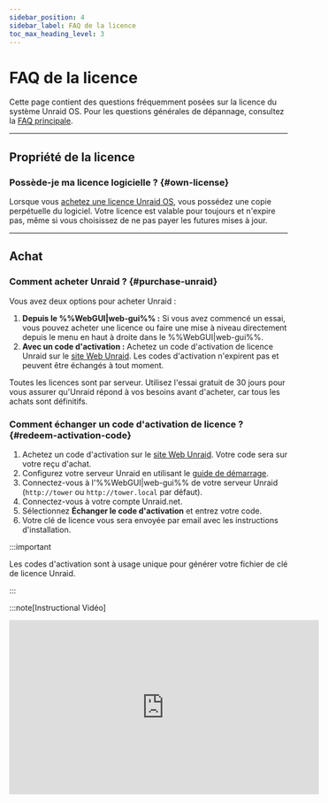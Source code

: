```yaml
---
sidebar_position: 4
sidebar_label: FAQ de la licence
toc_max_heading_level: 3
---
```


# FAQ de la licence

Cette page contient des questions fréquemment posées sur la licence du système Unraid OS. Pour les questions générales de dépannage, consultez la [FAQ principale](faq.mdx).

---

## Propriété de la licence

### Possède-je ma licence logicielle ? {#own-license}

Lorsque vous [achetez une licence Unraid OS](https://unraid.net/pricing), vous possédez une copie perpétuelle du logiciel. Votre licence est valable pour toujours et n'expire pas, même si vous choisissez de ne pas payer les futures mises à jour.

---

## Achat

### Comment acheter Unraid ? {#purchase-unraid}

Vous avez deux options pour acheter Unraid :

1. **Depuis le %%WebGUI|web-gui%% :** Si vous avez commencé un essai, vous pouvez acheter une licence ou faire une mise à niveau directement depuis le menu en haut à droite dans le %%WebGUI|web-gui%%.
2. **Avec un code d'activation :** Achetez un code d'activation de licence Unraid sur le [site Web Unraid](https://unraid.net/pricing). Les codes d'activation n'expirent pas et peuvent être échangés à tout moment.

Toutes les licences sont par serveur. Utilisez l'essai gratuit de 30 jours pour vous assurer qu'Unraid répond à vos besoins avant d'acheter, car tous les achats sont définitifs.

### Comment échanger un code d'activation de licence ? {#redeem-activation-code}

1. Achetez un code d'activation sur le [site Web Unraid](https://unraid.net/pricing). Votre code sera sur votre reçu d'achat.
2. Configurez votre serveur Unraid en utilisant le [guide de démarrage](../getting-started/set-up-unraid/create-your-bootable-media.mdx).
3. Connectez-vous à l'%%WebGUI|web-gui%% de votre serveur Unraid (`http://tower` ou `http://tower.local` par défaut).
4. Connectez-vous à votre compte Unraid.net.
5. Sélectionnez **Échanger le code d'activation** et entrez votre code.
6. Votre clé de licence vous sera envoyée par email avec les instructions d'installation.

:::important

Les codes d'activation sont à usage unique pour générer votre fichier de clé de licence Unraid.

:::

:::note[Instructional Vidéo]

<div style={{ display: "flex", justifyContent: "center", margin: "20px 0" }}>
  <iframe title="Loom walkthrough: Unraid licensing FAQ" width="560" height="315" src="https://www.loom.com/embed/3ceb40440240474aaa80a0b7e3e69cb2" frameBorder="0" webkitAllowFullScreen mozAllowFullScreen allowFullScreen allow="autoplay; fullscreen" />
</div>

:::

### [Je suis un revendeur/FEO besoin d'acheter une licence pour le compte de mon client. Que dois-je faire ? {#oem-purchase}

Vous pouvez acheter une licence via le %%WebGUI|web-gui%% ou en obtenant un code d'activation sur le [site Unraid](https://unraid.net/pricing).

Lors de la caisse, sélectionnez l'option "OEM" et entrez les détails de votre achat, y compris le nom et l'adresse e-mail de votre client. La clé de licence sera émise au nom de votre client et lui sera envoyée directement. Vous trouverez également un lien pour télécharger la facture après le paiement.

Pour les tarifs en gros pour les revendeurs/FEO (10 licences ou plus), [contactez Unraid](https://unraid.net/contact) pour un tarif spécial.

---

## Gestion de la licence

### Comment mettre à niveau ma licence Unraid ? {#upgrade-license}

Vous pouvez mettre à niveau votre licence à tout moment depuis le %%WebGUI|web-gui%% (***Outils → Enregistrement***) ou [via le portail de compte](https://account.unraid.net/keys) (en cliquant sur **••• Plus** et en sélectionnant **Mettre à niveau la clé**).

<div style={{ display: "flex", justifyContent: "center", margin: "20px 0" }}>
  | Chemin de mise à niveau | Frais de mise à niveau ponctuels | Nouvelle limite de périphériques¹ |
  | ----------------------- | -------------------------------- | --------------------------------- |
  | Starter → Unleashed     | 69 $ USD                         | Illimité²                         |
  | Starter → À vie         | 209 $ USD                        | Illimité²                         |
  | Unleashed → À vie       | 149 $ USD                        | Illimité²                         |
  | Basique → Unleashed     | 49 $ USD                         | Illimité²                         |
  | Plus → Unleashed        | 19 $ USD                         | Illimité²                         |
  | Basique → Plus          | 89 $ USD                         | Jusqu'à 12 périphériques¹         |
  | Basique → Pro           | 139 $ USD                        | Jusqu'à 30 périphériques¹         |
  | Plus → Pro              | 109 $ USD                        | Jusqu'à 30 périphériques¹         |
</div>

**Frais d'extension annuelle** (Starter et Unleashed uniquement) : 36 $ USD

<sup>1</sup> Le terme dispositifs de stockage attachés se réfère au nombre total de disques que vous pouvez attacher avant de démarrer l'%%array|array%% (ne comprend pas le dispositif de démarrage USB).\
<sup>2</sup> "Illimité" signifie que vous n'êtes pas limité par la licence, mais par les contraintes matérielles et du système d'exploitation. Des dispositifs de stockage supplémentaires peuvent être utilisés pour les %%VMs|vm%%, dispositifs non assignés ou autres fonctionnalités d'Unraid.\*

### Comment installer manuellement mon fichier de clé de licence sur mon périphérique USB ? {#manual-keyfile-install}

#### Méthode manuelle (hors ligne)

1. Assurez-vous d'avoir une sauvegarde récente de votre clé USB. Utilisez [Unraid Connect](../../unraid-connect/overview-and-setup.mdx) (recommandé) ou l'option de sauvegarde locale sous ***Principal → Flash → Sauvegarde Flash***.
2. Éteignez votre serveur Unraid et retirez le périphérique flash USB.
3. Insérez le périphérique USB dans un autre ordinateur.
4. Ouvrez la clé USB et copiez votre fichier `.key` dans le dossier `/config`.
   *Assurez-vous qu'il s'agit du seul fichier `.key` présent—supprimez tous les autres.*
5. Éjectez en toute sécurité le périphérique flash USB, réinstallez-le dans votre serveur et redémarrez.

#### Méthode réseau (en ligne)

1. Si votre serveur fonctionne et que le partage flash est visible sur votre réseau, accédez au partage flash sous **Réseau**.
2. Glissez-déposez le fichier clé de licence dans le répertoire `config`.
3. Dans le %%WebGUI|web-gui%%, **Arrêtez** le %%array|array%%, puis **Démarrez** de nouveau le %%array|array%% pour appliquer la nouvelle clé.

### Comment déterminer mon type d'enregistrement ? {#registration-type}

Accédez à ***Outils → Inscription*** dans le %%WebGUI|web-gui%%. Ici, vous pouvez trouver votre type de licence actuel et les détails d'inscription.

---

## Types de licence et fonctionnalités

### Unraid OS est-il un abonnement ? {#subscription}

Non. Unraid OS est une **licence perpétuelle** :

- **Starter** et **Unleashed** incluent une année de mises à jour, après laquelle vous pouvez payer un frais d'extension annuel de 36 $ USD (optionnel).
- **À vie** inclut des mises à jour pour la durée de vie du produit.
- Si vous choisissez de ne pas payer le frais d'extension, vous conservez votre version existante indéfiniment ; vous ne recevrez simplement plus les nouvelles mises à jour majeures.

Vous continuez à posséder votre licence même si vous arrêtez de payer pour les mises à jour.

### Que se passe-t-il si je n'étends pas ma licence Starter ou Unleashed ? {#no-extension}

- Vous conservez votre licence et pouvez utiliser votre version actuelle d'Unraid OS indéfiniment.
- Vous ne recevrez pas de nouvelles mises à jour de fonctionnalités ou de mises à niveau de version majeure.
- Vous restez éligible pour les versions correctives et les mises à jour de sécurité au sein de la même version mineure (par exemple, 7.1.x si votre licence a expiré à 7.1.0).
- Une fois qu'une nouvelle version mineure est publiée (par exemple, 7.2.0), seules les correctifs de sécurité sont fournis pour la version mineure précédente.
- Lorsqu'une version atteint sa fin de vie (EOL), plus aucune mise à jour n'est fournie.
- Vous pouvez payer le frais d'extension à tout moment pour retrouver accès aux dernières mises à jour.

### Qu'en est-il des pré-versions (version Beta/RC) ? {#pre-release-policy}

- Les versions préliminaires (Beta et Candidate de Relâche) sont destinées au test et peuvent contenir des bogues.
- Installez uniquement les pré-versions sur des systèmes non productifs.
- Le support des pré-versions se termine lorsque la version stable est publiée.
- Votre licence doit être éligible aux mises à jour de l'OS à la date de la version stable pour recevoir la version stable.
- Si votre licence expire avant la version stable, vous devez étendre votre licence pour effectuer une mise à niveau ou revenir à une version stable supportée.
- Votre licence reste valide après expiration ; vous avez seulement besoin d'une licence active pour les nouvelles mises à jour.

### Que signifie "illimité" pour les périphériques de stockage connectés ? {#unlimited-storage}

"Illimité" se réfère au nombre maximum de dispositifs de stockage que vous pouvez attacher à votre serveur Unraid, selon le niveau de licence.

Voici les limites actuelles :

<div style={{ display: "flex", justifyContent: "center", margin: "20px 0" }}>
  | Niveau de Licence | %%Parité\|parity%%-Protégé %%Tableau\|array%%  | Pools Nommés | Périphériques par Pool | Total des Dispositifs de Stockage |
  | ----------------- | ---------------------------------------------- | ------------ | ---------------------- | --------------------------------- |
  | Débutant          | Jusqu’à 6                                      | 1            | Jusqu’à 6              | 6                                 |
  | Libéré            | Jusqu'à 30 (28 données + 2 %%parity\|parity%%) | Jusqu’à 35   | Jusqu’à 60             | Illimité\*                        |
  | À Vie             | Jusqu'à 30 (28 données + 2 %%parity\|parity%%) | Jusqu’à 35   | Jusqu’à 60             | Illimité\*                        |
</div>

\* *"Illimité" signifie que vous n'êtes pas limité par la licence, mais par les contraintes matérielles et du système d'exploitation. Des dispositifs de stockage supplémentaires peuvent être utilisés pour des machines virtuelles, des dispositifs non assignés ou d'autres fonctionnalités Unraid.*

---

## Dépannage

### Que se passe-t-il si mon périphérique USB échoue ? Dois-je racheter une licence ?{#usb-failure-license}

Non, vous n'avez pas besoin de racheter votre licence si votre périphérique USB tombe en panne.

Pour transférer votre licence :

1. Préparez un nouveau [périphérique USB de haute qualité](../getting-started/set-up-unraid/create-your-bootable-media.mdx).
2. Installez Unraid OS sur le nouveau périphérique en utilisant le créateur de flash USB ou une méthode manuelle.
3. Démarrez votre serveur avec le nouveau périphérique flash.
4. Allez à ***Outils → Enregistrement*** dans le %%WebGUI|web-gui%%.
5. Cliquez sur **Remplacer la Clé** et suivez les instructions pour transférer votre licence sur le nouvel appareil.

Le premier transfert peut être effectué à tout moment, tandis que les transferts suivants sont autorisés une fois tous les 12 mois via le système automatisé. Si vous avez besoin de transférer votre licence à nouveau avant la période de 12 mois, contactez le support Unraid avec vos anciens et nouveaux USB %%GUID|guid%%s pour une assistance manuelle.

:::tip

Sauvegardez régulièrement votre périphérique USB en utilisant [Unraid Connect](../../unraid-connect/overview-and-setup.mdx) pour simplifier la récupération et éviter la perte de données.

:::

### Que devrais-je faire si je reçois une erreur d'enregistrement de mon périphérique flash : '####-####-####-#############' est déjà enregistré à un autre utilisateur ? {#guid-error}

Cette erreur indique que votre dispositif USB flash n'a pas d'identifiant matériel unique (%%GUID|guid%%), ce qui l'empêche d'être enregistré avec Unraid OS. Pour résoudre ce problème, utilisez une autre clé USB. Les marques connues pour avoir des %%GUID|guid%%s uniques incluent Lexar, Samsung, Kingston et PNY.

---

## Licences d'Essai

### Comment fonctionnent les essais Unraid ? {#trial-license}

- Les licences d'essai durent 30 jours et offrent la fonctionnalité complète d'Unraid sans limitation de dispositif de stockage.
- Vous aurez besoin d'un périphérique flash USB de qualité et de l'outil créateur USB Unraid.
- Consultez le [guide de démarrage](../getting-started/set-up-unraid/create-your-bootable-media.mdx) pour les instructions de configuration du serveur.
- Les licences d'essai nécessitent une connexion Internet au démarrage pour une validation initiale.
- Vous pouvez prolonger votre essai de 15 jours supplémentaires si vous avez besoin de plus de temps pour évaluer Unraid. Vous pouvez le faire deux fois pour un total de 60 jours (détails ci-dessous).

### How do I extend my trial? {#extend-trial}

Unraid trial registration keys last for 30 days and can be extended twice for 14 additional days each time. After two trial extensions, no additional extensions can be granted. To request an extension, you must stop the array, navigate to the **Tools > Registration** page, and click "Request Extension."

If the two additional extensions were not used and this option does not appear for you, or if it's not working for any reason, please send us the flash drive GUID from **Tools > Registration** to [contact@unraid.net](mailto:contact@unraid.net) or via our support portal at [support.unraid.net](https://support.unraid.net/support/home) and we will be happy to assist.

### Puis-je transférer ma clé d'essai vers un nouveau périphérique flash ? {#trial-key-transfer}

Non, les enregistrements d'essai ne sont valides que sur le dispositif USB flash d'origine. Si vous souhaitez acheter une licence, vous pouvez transférer votre configuration sur un nouveau dispositif et ensuite acheter une clé d'enregistrement ; cependant, l'essai ne peut pas être poursuivi sur un nouvel appareil.
